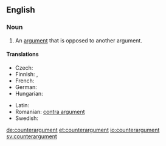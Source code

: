 ==English==
{{wikipedia}}

===Noun===
{{en-noun}}

# An [[argument]] that is opposed to another argument.

====Translations====
{{trans-top|an argument that is opposed to another argument}}
* Czech: {{t-|cs|protiargument|m}}
* Finnish: {{t-|fi|vastaväite}}, {{t-|fi|vasta-argumentti}}
* French: {{t-|fr|contre-argument|m}}
* German: {{t+|de|Gegenargument|n}}
* Hungarian: {{t-|hu|ellenérv}}
{{trans-mid}}
* Latin: {{t-|la|contrādictiō|f}}
* Romanian: [[contra argument]]
* Swedish: {{t+|sv|motargument|n}}
{{trans-bottom}}

[[de:counterargument]]
[[et:counterargument]]
[[io:counterargument]]
[[sv:counterargument]]
